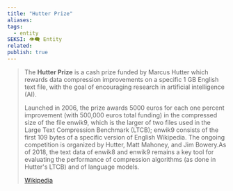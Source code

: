 ```yaml
---
title: "Hutter Prize"
aliases: 
tags:
  - entity
SEKSI: 👁️‍🗨️ Entity
related:
publish: true
---
```


> The **Hutter Prize** is a cash prize funded by Marcus Hutter which rewards data compression improvements on a specific 1 GB English text file, with the goal of encouraging research in artificial intelligence (AI).
>
> Launched in 2006, the prize awards 5000 euros for each one percent improvement (with 500,000 euros total funding) in the compressed size of the file enwik9, which is the larger of two files used in the Large Text Compression Benchmark (LTCB); enwik9 consists of the first 109 bytes of a specific version of English Wikipedia. The ongoing competition is organized by Hutter, Matt Mahoney, and Jim Bowery.As of 2018, the text data of enwik8 and enwik9 remains a key tool for evaluating the performance of compression algorithms (as done in Hutter's LTCB) and of language models.
>
> [Wikipedia](https://en.wikipedia.org/wiki/Hutter%20Prize)
